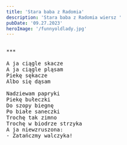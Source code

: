 ```yaml
---
title: 'Stara baba z Radomia'
description: 'Stara baba z Radomia wiersz '
pubDate: '09.27.2023'
heroImage: '/funnyoldlady.jpg'
---
```

<pre>

***
  
A ja ciągle skacze 
A ja ciągle pląsam
Piekę sękacze 
Albo się dąsam

Nadziewam papryki 
Piekę bułeczki
Do szopy biegnę 
Po białe saneczki
Trochę tak zimno
Trochę w biodrze strzyka
A ja niewzruszona:
- Zatańczmy walczyka!


</pre>

